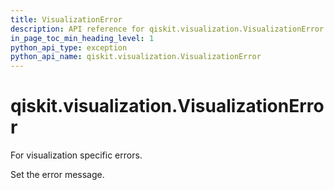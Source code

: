 ```yaml
---
title: VisualizationError
description: API reference for qiskit.visualization.VisualizationError
in_page_toc_min_heading_level: 1
python_api_type: exception
python_api_name: qiskit.visualization.VisualizationError
---
```


# qiskit.visualization.VisualizationError

<Class id="qiskit.visualization.VisualizationError" github="https://github.com/qiskit/qiskit/tree/stable/0.23/qiskit/visualization/exceptions.py" signature="VisualizationError(*message)">
  For visualization specific errors.

  Set the error message.
</Class>

